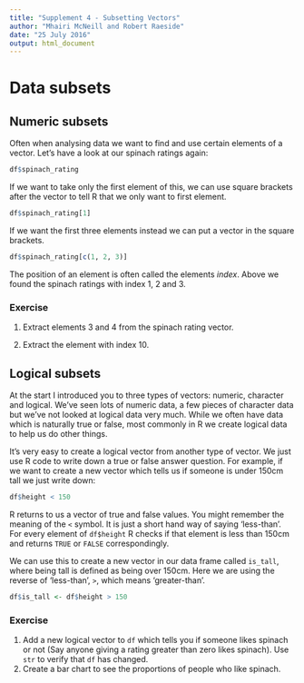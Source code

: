 ```yaml
---
title: "Supplement 4 - Subsetting Vectors"
author: "Mhairi McNeill and Robert Raeside"
date: "25 July 2016"
output: html_document
---
```

# Data subsets

## Numeric subsets

Often when analysing data we want to find and use certain elements of a vector. Let's have a look at our spinach ratings again:

```r
df$spinach_rating
```

If we want to take only the first element of this, we can use square brackets after the vector to tell R that we only want to first element.

```r
df$spinach_rating[1]
```

If we want the first three elements instead we can put a vector in the square brackets.

```r
df$spinach_rating[c(1, 2, 3)]
```

The position of an element is often called the elements *index*. Above we found the spinach ratings with index 1, 2 and 3. 

### Exercise

  1. Extract elements 3 and 4 from the spinach rating vector.

  2. Extract the element with index 10. 

## Logical subsets

At the start I introduced you to three types of vectors: numeric, character and logical. We've seen lots of numeric data, a few pieces of character data but we've not looked at logical data very much. While we often have data which is naturally true or false, most commonly in R we create logical data to help us do other things.

It's very easy to create a logical vector from another type of vector. We just use R code to write down a true or false answer question. For example, if we want to create a new vector which tells us if someone is under 150cm tall we just write down:

```r
df$height < 150
```

R returns to us a vector of true and false values. You might remember the meaning of the `<` symbol. It is just a short hand way of saying 'less-than'. For every element of `df$height` R checks if that element is less than 150cm and returns `TRUE` or `FALSE` correspondingly.

We can use this to create a new vector in our data frame called `is_tall`, where being tall is defined as being over 150cm. Here we are using the reverse of 'less-than', `>`, which means 'greater-than'. 

```r
df$is_tall <- df$height > 150
```

### Exercise

  1. Add a new logical vector to `df` which tells you if someone likes spinach or not (Say anyone giving a rating greater than zero likes spinach). Use `str` to verify that `df` has changed.
  2. Create a bar chart to see the proportions of people who like spinach.
